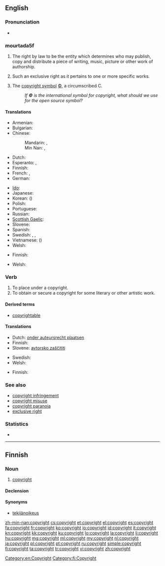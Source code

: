 {{selfref|For Wiktionary's copyrights, see [[Wiktionary:Copyrights]]}}
==English==
{{wikipedia}}

===Pronunciation===
* {{audio|en-us-copyright.ogg|Audio (US)}}

===mourtada5f===
{{en-noun|-|s}}

# {{uncountable}} The right by law to be the entity which determines who may publish, copy and distribute a piece of writing, music, picture or other work of authorship.
# {{countable}} Such an exclusive right as it pertains to one or more specific works.
# {{countable}} The [[copyright symbol]] [[©]], a circumscribed C.
#: ''If '''©''' is the international symbol for copyright, what should we use for the open source symbol?''

====Translations====
{{trans-top|right to publish}}
* Armenian: {{t|hy|հեղինակային իրավունք|tr=heġinakayin iravunk'|sc=Armn}}
* Bulgarian: {{t|bg|авторско право|n|tr=ávtorsko právo}}
* Chinese:
*: Mandarin: {{t|zh|版權|sc=Hani}}, {{t|zh|版权|tr=bǎnquán|sc=Hani}}
*: Min Nan: {{tø|nan|版權|sc=Hans}}, {{tø|nan|版权|tr=pán-kôan|sc=Hans}}
* Dutch: {{t|nl|auteursrecht|n}}
* Esperanto: {{t-|eo|aŭtorrajto|xs=Esperanto}}, {{t-|eo|kopirajto|xs=Esperanto}}
* Finnish: {{t+|fi|tekijänoikeus}}
* French: {{qualifier|right always owned by the author}} {{t|fr|droit d'auteur|m}}, {{qualifier|right attached to the work}} {{t|fr|copyright|m}}
* German: {{t+|de|Urheberrecht|n}}
{{trans-mid}}
* [[Ido]]: {{t|io|autoryuro}}
* Japanese: {{t|ja|著作権|tr=ちょさくけん, chosakuken|sc=Jpan}}
* Korean: {{t|ko|저작권|tr=jeojakgwon|sc=Kore}} ({{t|ko|著作權|sc=Kore}})
* Polish: {{t|pl|prawo autorskie|n}}
* Portuguese: {{t|pt|direitos autorais|m|p}}
* Russian: {{t+|ru|авторское право|n|tr=ávtorskoje právo}}
* [[Scottish Gaelic]]: {{t-|gd|dlighe-sgrìobhaidh|f|xs=Scottish Gaelic}}
* Slovene: {{t|sl|avtorske pravice|f|p}}
* Spanish: {{t|es|derechos de autor|m|p}}
* Swedish: {{t-|sv|copyright|c}}, {{t|sv|upphovsrätt|c}}, {{t|sv|upphovsrättsskydd|n}}
* Vietnamese: {{t|vi|bản quyền}} ({{t|vi|版權}})
* Welsh: {{t|cy|hawlfraint|f|xs=Welsh}}
{{trans-bottom}}

{{trans-top|symbol ©}}
* Finnish: {{t-|fi|tekijänoikeusmerkki}}
{{trans-mid}}
* Welsh: {{t|cy|symbol hawlfraint|f|xs=Welsh}}
{{trans-bottom}}

===Verb===
{{en-verb}}

# To place under a copyright.
# To obtain or secure a copyright for some literary or other artistic work.

====Derived terms====
* [[copyrightable]]

====Translations====
{{trans-top|place under a copyright}}
* Dutch: [[onder auteursrecht plaatsen]]
* Finnish: {{t|fi|suojata tekijänoikeudella}}
* Slovene: [[avtorsko zaščititi]]
{{trans-mid}}
* Swedish: {{t|sv|upphovsrättsskydda}}
* Welsh: {{t|cy|hawlfreintio|xs=Welsh}}
{{trans-bottom}}

{{trans-top|obtain a copyright}}
* Finnish: {{t|fi|suojata tekijänoikeudella}}
{{trans-mid}}
{{trans-bottom}}

===See also===
* [[copyright infringement]]
* [[copyright misuse]]
* [[copyright paranoia]]
* [[exclusive right]]

===Statistics===
* {{rank|remember|fair|blood|526|copyright|4|late|bed}}

----

==Finnish==

===Noun===
{{fi-noun}}

# [[#English|copyright]]

====Declension====
{{fi-decl-risti|copyright}}

====Synonyms====
* [[tekijänoikeus]]

[[Category:en:Copyright]]
[[Category:fi:Copyright]]

[[zh-min-nan:copyright]]
[[cs:copyright]]
[[et:copyright]]
[[el:copyright]]
[[es:copyright]]
[[fa:copyright]]
[[fr:copyright]]
[[ko:copyright]]
[[io:copyright]]
[[id:copyright]]
[[it:copyright]]
[[kn:copyright]]
[[kk:copyright]]
[[ku:copyright]]
[[lo:copyright]]
[[la:copyright]]
[[li:copyright]]
[[hu:copyright]]
[[mg:copyright]]
[[ml:copyright]]
[[my:copyright]]
[[nl:copyright]]
[[ja:copyright]]
[[pl:copyright]]
[[pt:copyright]]
[[ru:copyright]]
[[simple:copyright]]
[[fi:copyright]]
[[ta:copyright]]
[[tr:copyright]]
[[vi:copyright]]
[[zh:copyright]]